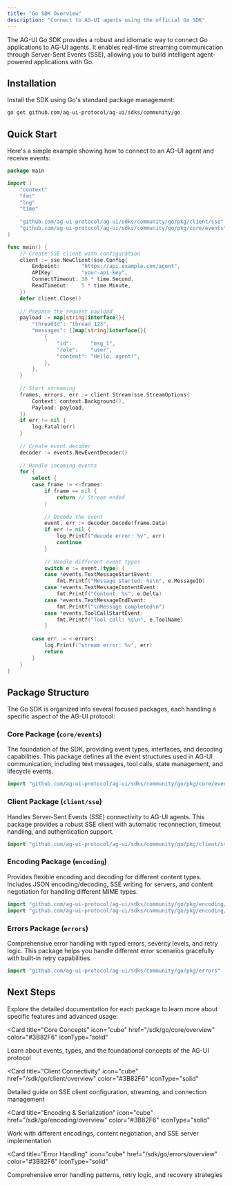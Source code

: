 ```yaml
---
title: "Go SDK Overview"
description: "Connect to AG-UI agents using the official Go SDK"
---
```


The AG-UI Go SDK provides a robust and idiomatic way to connect Go applications to AG-UI agents. It enables real-time streaming communication through Server-Sent Events (SSE), allowing you to build intelligent agent-powered applications with Go.

## Installation

Install the SDK using Go's standard package management:

```bash
go get github.com/ag-ui-protocol/ag-ui/sdks/community/go
```

## Quick Start

Here's a simple example showing how to connect to an AG-UI agent and receive events:

```go
package main

import (
    "context"
    "fmt"
    "log"
    "time"
    
    "github.com/ag-ui-protocol/ag-ui/sdks/community/go/pkg/client/sse"
    "github.com/ag-ui-protocol/ag-ui/sdks/community/go/pkg/core/events"
)

func main() {
    // Create SSE client with configuration
    client := sse.NewClient(sse.Config{
        Endpoint:       "https://api.example.com/agent",
        APIKey:         "your-api-key",
        ConnectTimeout: 30 * time.Second,
        ReadTimeout:    5 * time.Minute,
    })
    defer client.Close()
    
    // Prepare the request payload
    payload := map[string]interface{}{
        "threadId": "thread_123",
        "messages": []map[string]interface{}{
            {
                "id":      "msg_1",
                "role":    "user",
                "content": "Hello, agent!",
            },
        },
    }
    
    // Start streaming
    frames, errors, err := client.Stream(sse.StreamOptions{
        Context: context.Background(),
        Payload: payload,
    })
    if err != nil {
        log.Fatal(err)
    }
    
    // Create event decoder
    decoder := events.NewEventDecoder()
    
    // Handle incoming events
    for {
        select {
        case frame := <-frames:
            if frame == nil {
                return // Stream ended
            }
            
            // Decode the event
            event, err := decoder.Decode(frame.Data)
            if err != nil {
                log.Printf("decode error: %v", err)
                continue
            }
            
            // Handle different event types
            switch e := event.(type) {
            case *events.TextMessageStartEvent:
                fmt.Printf("Message started: %s\n", e.MessageID)
            case *events.TextMessageContentEvent:
                fmt.Printf("Content: %s", e.Delta)
            case *events.TextMessageEndEvent:
                fmt.Printf("\nMessage completed\n")
            case *events.ToolCallStartEvent:
                fmt.Printf("Tool call: %s\n", e.ToolName)
            }
            
        case err := <-errors:
            log.Printf("stream error: %v", err)
            return
        }
    }
}
```

## Package Structure

The Go SDK is organized into several focused packages, each handling a specific aspect of the AG-UI protocol:

### Core Package (`core/events`)
The foundation of the SDK, providing event types, interfaces, and decoding capabilities. This package defines all the event structures used in AG-UI communication, including text messages, tool calls, state management, and lifecycle events.

```go
import "github.com/ag-ui-protocol/ag-ui/sdks/community/go/pkg/core/events"
```

### Client Package (`client/sse`)
Handles Server-Sent Events (SSE) connectivity to AG-UI agents. This package provides a robust SSE client with automatic reconnection, timeout handling, and authentication support.

```go
import "github.com/ag-ui-protocol/ag-ui/sdks/community/go/pkg/client/sse"
```

### Encoding Package (`encoding`)
Provides flexible encoding and decoding for different content types. Includes JSON encoding/decoding, SSE writing for servers, and content negotiation for handling different MIME types.

```go
import "github.com/ag-ui-protocol/ag-ui/sdks/community/go/pkg/encoding/json"
import "github.com/ag-ui-protocol/ag-ui/sdks/community/go/pkg/encoding/sse"
```

### Errors Package (`errors`)
Comprehensive error handling with typed errors, severity levels, and retry logic. This package helps you handle different error scenarios gracefully with built-in retry capabilities.

```go
import "github.com/ag-ui-protocol/ag-ui/sdks/community/go/pkg/errors"
```

## Next Steps

Explore the detailed documentation for each package to learn more about specific features and advanced usage:

<Card
  title="Core Concepts"
  icon="cube"
  href="/sdk/go/core/overview"
  color="#3B82F6"
  iconType="solid"
>
  Learn about events, types, and the foundational concepts of the AG-UI protocol
</Card>

<Card
  title="Client Connectivity"
  icon="cube"
  href="/sdk/go/client/overview"
  color="#3B82F6"
  iconType="solid"
>
  Detailed guide on SSE client configuration, streaming, and connection management
</Card>

<Card
  title="Encoding & Serialization"
  icon="cube"
  href="/sdk/go/encoding/overview"
  color="#3B82F6"
  iconType="solid"
>
  Work with different encodings, content negotiation, and SSE server implementation
</Card>

<Card
  title="Error Handling"
  icon="cube"
  href="/sdk/go/errors/overview"
  color="#3B82F6"
  iconType="solid"
>
  Comprehensive error handling patterns, retry logic, and recovery strategies
</Card>